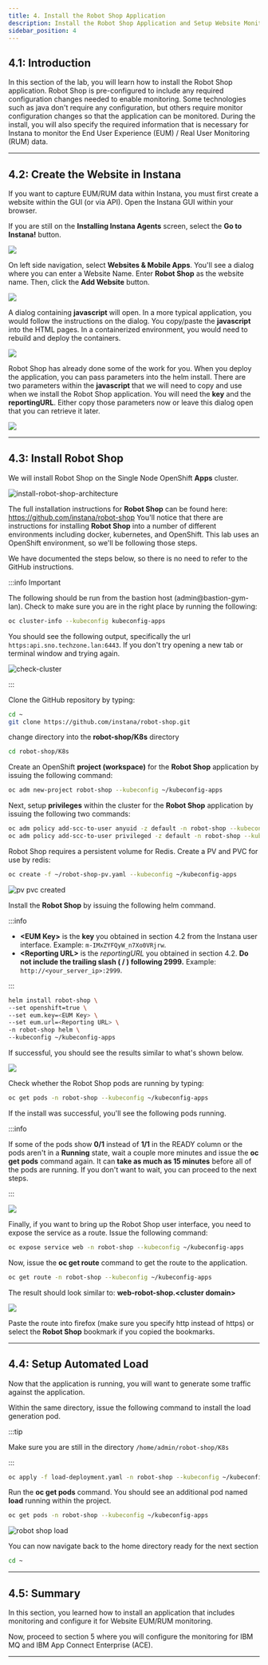 ```yaml
---
title: 4. Install the Robot Shop Application
description: Install the Robot Shop Application and Setup Website Monitoring
sidebar_position: 4
---
```


## 4.1: Introduction

In this section of the lab, you will learn how to install the Robot Shop
application. Robot Shop is pre-configured to include any required configuration
changes needed to enable monitoring. Some technologies such as java don't
require any configuration, but others require monitor configuration changes so
that the application can be monitored. During the install, you will also specify
the required information that is necessary for Instana to monitor the End User
Experience (EUM) / Real User Monitoring (RUM) data.

---

## 4.2: Create the Website in Instana

If you want to capture EUM/RUM data within Instana, you must first create a
website within the GUI (or via API). Open the Instana GUI within your browser.

If you are still on the **Installing Instana Agents** screen, select the **Go to
Instana!** button.

![](images/go-to-instana.png)

On left side navigation, select **Websites & Mobile Apps**. You'll see a dialog
where you can enter a Website Name. Enter **Robot Shop** as the website name.
Then, click the **Add Website** button.

![](images/addWebsite.png)

A dialog containing **javascript** will open. In a more typical application, you
would follow the instructions on the dialog. You copy/paste the **javascript**
into the HTML pages. In a containerized environment, you would need to rebuild
and deploy the containers.

![](images/websiteConfig2.png)

Robot Shop has already done some of the work for you. When you deploy the
application, you can pass parameters into the helm install. There are two
parameters within the **javascript** that we will need to copy and use when we
install the Robot Shop application. You will need the **key** and the
**reportingURL**. Either copy those parameters now or leave this dialog open
that you can retrieve it later.

![](images/websiteConfig.png)

---

## 4.3: Install Robot Shop

We will install Robot Shop on the Single Node OpenShift **Apps** cluster.

![install-robot-shop-architecture](images/architecture-robot-shop.png)

The full installation instructions for **Robot Shop** can be found here:
https://github.com/instana/robot-shop You'll notice that there are instructions
for installing **Robot Shop** into a number of different environments including
docker, kubernetes, and OpenShift. This lab uses an OpenShift environment, so
we'll be following those steps.

We have documented the steps below, so there is no need to refer to the GitHub
instructions.

:::info Important

The following should be run from the bastion host (admin@bastion-gym-lan). Check
to make sure you are in the right place by running the following:

```sh
oc cluster-info --kubeconfig kubeconfig-apps
```

You should see the following output, specifically the url
`https:api.sno.techzone.lan:6443`. If you don't try opening a new tab or
terminal window and trying again.

![check-cluster](images/check-cluster.png)

:::

Clone the GitHub repository by typing:

```sh
cd ~
git clone https://github.com/instana/robot-shop.git
```

change directory into the **robot-shop/K8s** directory

```sh
cd robot-shop/K8s
```

Create an OpenShift **project (workspace)** for the **Robot Shop** application
by issuing the following command:

```sh
oc adm new-project robot-shop --kubeconfig ~/kubeconfig-apps
```

Next, setup **privileges** within the cluster for the **Robot Shop** application
by issuing the following two commands:

```sh
oc adm policy add-scc-to-user anyuid -z default -n robot-shop --kubeconfig ~/kubeconfig-apps
oc adm policy add-scc-to-user privileged -z default -n robot-shop --kubeconfig ~/kubeconfig-apps
```

Robot Shop requires a persistent volume for Redis. Create a PV and PVC for use
by redis:

```sh
oc create -f ~/robot-shop-pv.yaml --kubeconfig ~/kubeconfig-apps
```

![pv pvc created](images/pv-pvc-created.png)

Install the **Robot Shop** by issuing the following helm command.

:::info

- **<EUM Key\>** is the **key** you obtained in section 4.2 from the Instana
  user interface. Example: `m-IMxZYFQyW_n7Xo0VRjrw`.
- **<Reporting URL\>** is the _reportingURL_ you obtained in section 4.2. **Do
  not include the trailing slash ( / ) following 2999.** Example:
  `http://<your_server_ip>:2999`.

:::

```sh
helm install robot-shop \
--set openshift=true \
--set eum.key=<EUM Key> \
--set eum.url=<Reporting URL> \
-n robot-shop helm \
--kubeconfig ~/kubeconfig-apps
```

If successful, you should see the results similar to what's shown below.

![](images/robot-shop-helm-install.png)

Check whether the Robot Shop pods are running by typing:

```sh
oc get pods -n robot-shop --kubeconfig ~/kubeconfig-apps
```

If the install was successful, you'll see the following pods running.

:::info

If some of the pods show **0/1** instead of **1/1** in the READY column or the
pods aren't in a **Running** state, wait a couple more minutes and issue the
**oc get pods** command again. It can **take as much as 15 minutes** before all
of the pods are running. If you don't want to wait, you can proceed to the next
steps.

:::

![](images/robot-shop-success-pods.png)

Finally, if you want to bring up the Robot Shop user interface, you need to
expose the service as a route. Issue the following command:

```sh
oc expose service web -n robot-shop --kubeconfig ~/kubeconfig-apps
```

Now, issue the **oc get route** command to get the route to the application.

```sh
oc get route -n robot-shop --kubeconfig ~/kubeconfig-apps
```

The result should look similar to: **web-robot-shop.<cluster domain\>**

![](images/expose-robot-shop.png)

Paste the route into firefox (make sure you specify http instead of https) or
select the **Robot Shop** bookmark if you copied the bookmarks.

---

## 4.4: Setup Automated Load

Now that the application is running, you will want to generate some traffic
against the application.

Within the same directory, issue the following command to install the load
generation pod.

:::tip

Make sure you are still in the directory `/home/admin/robot-shop/K8s`

:::

```sh
oc apply -f load-deployment.yaml -n robot-shop --kubeconfig ~/kubeconfig-apps
```

Run the **oc get pods** command. You should see an additional pod named **load**
running within the project.

```sh
oc get pods -n robot-shop --kubeconfig ~/kubeconfig-apps
```

![robot shop load](images/robot-shop-load.png)

You can now navigate back to the home directory ready for the next section

```sh
cd ~
```

---

## 4.5: Summary

In this section, you learned how to install an application that includes
monitoring and configure it for Website EUM/RUM monitoring.

Now, proceed to section 5 where you will configure the monitoring for IBM MQ and
IBM App Connect Enterprise (ACE).

---
